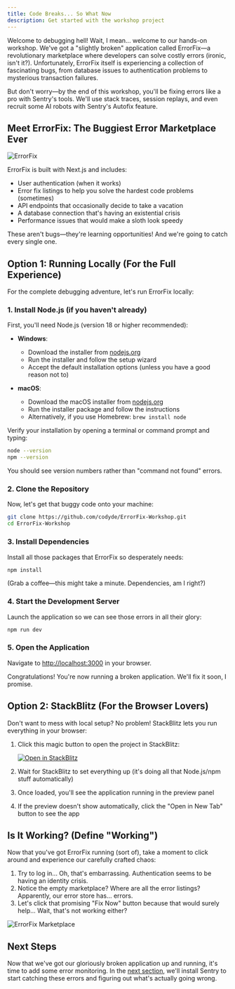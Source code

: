 ```yaml
---
title: Code Breaks... So What Now
description: Get started with the workshop project
---
```


Welcome to debugging hell! Wait, I mean... welcome to our hands-on workshop. We've got a "slightly broken" application called ErrorFix—a revolutionary marketplace where developers can solve costly errors (ironic, isn't it?). Unfortunately, ErrorFix itself is experiencing a collection of fascinating bugs, from database issues to authentication problems to mysterious transaction failures.

But don't worry—by the end of this workshop, you'll be fixing errors like a pro with Sentry's tools. We'll use stack traces, session replays, and even recruit some AI robots with Sentry's Autofix feature.

## Meet ErrorFix: The Buggiest Error Marketplace Ever

![ErrorFix](../../assets/img/1-ItsBroke.gif)

ErrorFix is built with Next.js and includes:

- User authentication (when it works)
- Error fix listings to help you solve the hardest code problems (sometimes)
- API endpoints that occasionally decide to take a vacation
- A database connection that's having an existential crisis
- Performance issues that would make a sloth look speedy

These aren't bugs—they're learning opportunities! And we're going to catch every single one.

## Option 1: Running Locally (For the Full Experience)

For the complete debugging adventure, let's run ErrorFix locally:

### 1. Install Node.js (if you haven't already)

First, you'll need Node.js (version 18 or higher recommended):

- **Windows**: 
  - Download the installer from [nodejs.org](https://nodejs.org/)
  - Run the installer and follow the setup wizard
  - Accept the default installation options (unless you have a good reason not to)

- **macOS**: 
  - Download the macOS installer from [nodejs.org](https://nodejs.org/)
  - Run the installer package and follow the instructions
  - Alternatively, if you use Homebrew: `brew install node`

Verify your installation by opening a terminal or command prompt and typing:
```bash
node --version
npm --version
```

You should see version numbers rather than "command not found" errors.

### 2. Clone the Repository

Now, let's get that buggy code onto your machine:

```bash
git clone https://github.com/codyde/ErrorFix-Workshop.git
cd ErrorFix-Workshop
```

### 3. Install Dependencies

Install all those packages that ErrorFix so desperately needs:

```bash
npm install
```

(Grab a coffee—this might take a minute. Dependencies, am I right?)

### 4. Start the Development Server

Launch the application so we can see those errors in all their glory:

```bash
npm run dev
```

### 5. Open the Application

Navigate to [http://localhost:3000](http://localhost:3000) in your browser. 

Congratulations! You're now running a broken application. We'll fix it soon, I promise.

## Option 2: StackBlitz (For the Browser Lovers)

Don't want to mess with local setup? No problem! StackBlitz lets you run everything in your browser:

1. Click this magic button to open the project in StackBlitz:

   <a href="https://stackblitz.com/github/codyde/ErrorFix-Workshop/" target="_blank" rel="noopener noreferrer">
     <img src="https://developer.stackblitz.com/img/open_in_stackblitz.svg" alt="Open in StackBlitz" />
   </a>

2. Wait for StackBlitz to set everything up (it's doing all that Node.js/npm stuff automatically)
3. Once loaded, you'll see the application running in the preview panel
4. If the preview doesn't show automatically, click the "Open in New Tab" button to see the app

## Is It Working? (Define "Working")

Now that you've got ErrorFix running (sort of), take a moment to click around and experience our carefully crafted chaos:

1. Try to log in... Oh, that's embarrassing. Authentication seems to be having an identity crisis.
2. Notice the empty marketplace? Where are all the error listings? Apparently, our error store has... errors.
3. Let's click that promising "Fix Now" button because that would surely help... Wait, that's not working either?

![ErrorFix Marketplace](../../assets/img/8-Error.gif)

## Next Steps

Now that we've got our gloriously broken application up and running, it's time to add some error monitoring. In the [next section](/install-sentry/), we'll install Sentry to start catching these errors and figuring out what's actually going wrong. 
